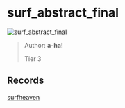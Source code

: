 
# surf_abstract_final

![surf_abstract_final](https://raw.githubusercontent.com/Sayt123/SurfMapPics/Maps-and-bonuses/csgo/surf_abstract_final.jpg)

> Author: **a-ha!**
>
> Tier 3

## Records

[surfheaven](https://surfheaven.eu/map/surf_abstract_final)
